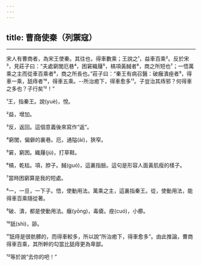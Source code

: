 ```yaml
---
---
---
```

title: 曹商使秦（列禦寇）
---





--------------------

宋人有曹商者，為宋王使秦。其往也，得車數乘；王說之¹，益車百乘²。反於宋³，見莊子曰：“夫處窮閭厄巷⁴，困窘織屨⁵，槁項黃馘者⁶，商之所短也⁷；一悟萬乘之主而從車百乘者⁸，商之所長也。”莊子曰：“秦王有病召醫：破癰潰痤者⁹，得車一乘，舐痔者¹⁰，得車五乘。--所治癒下，得車愈多¹¹。子豈治其痔邪？何得車之多也？子行矣¹²！”

¹王，指秦王。說(yuè)，悅。

²益，增加。

³反，返回。這個意義後來寫作“返”。

⁴窮閭，偏僻的裏巷。厄，通隘(ài)，狹窄。

⁵窘，窮困。織屨(jù)，打草鞋。

⁶槁，乾枯。項，脖子。馘(guó)，這裏指臉。這句是形容人面黃肌瘦的樣子。

⁷當時困窮算是我的短處。

⁸一，一旦，一下子。悟，使動用法。萬乘之主，這裏指秦王。從，使動用法，能得車百乘隨從著。

⁹破、潰，都是使動用法。癰(yōng)，毒瘡。痤(cuó)，小癤。

¹⁰舐(shì)，舔。

¹¹舐痔是很骯髒的，而得車較多，所以說“所治癒下，得車愈多”。由此推論，曹商得車百乘，其所幹的勾當比舐痔更為卑鄙。

¹²等於說“去你的吧！”